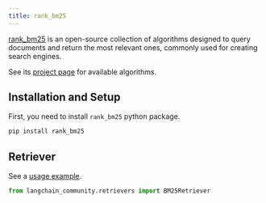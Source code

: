 ```yaml
---
title: rank_bm25
---
```


[rank_bm25](https://github.com/dorianbrown/rank_bm25) is an open-source collection of algorithms
designed to query documents and return the most relevant ones, commonly used for creating
search engines.

See its [project page](https://github.com/dorianbrown/rank_bm25) for available algorithms.


## Installation and Setup

First, you need to install `rank_bm25` python package.

```bash
pip install rank_bm25
```


## Retriever

See a [usage example](/oss/python/integrations/retrievers/bm25).

```python
from langchain_community.retrievers import BM25Retriever
```
